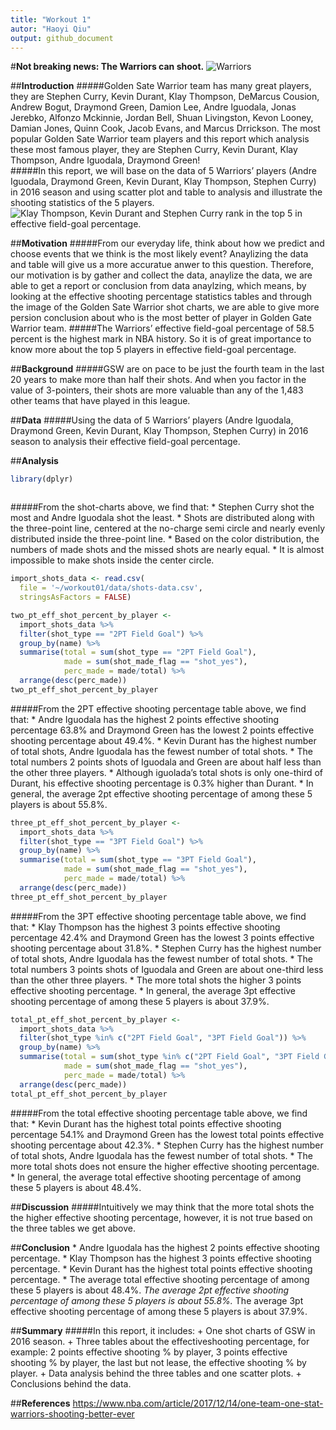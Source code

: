 ```yaml
---
title: "Workout 1"
autor: "Haoyi Qiu"
output: github_document
---
```

#**Not breaking news: The Warriors can shoot.**
![Warriors](https://shottracker.com/images/articles/ShotTracker_Midrange.jpg)

##**Introduction**
#####Golden Sate Warrior team has many great players, they are Stephen Curry, Kevin Durant, Klay Thompson, DeMarcus Cousion, Andrew Bogut, Draymond Green, Damion Lee, Andre Iguodala, Jonas Jerebko, Alfonzo Mckinnie, Jordan Bell, Shuan Livingston, Kevon Looney, Damian Jones, Quinn Cook, Jacob Evans, and Marcus Drrickson. The most popular Golden Sate Warrior team players and this report which analysis these most famous player, they are Stephen Curry, Kevin Durant, Klay Thompson, Andre Iguodala, Draymond Green!   
#####In this report, we will base on the data of 5 Warriors' players (Andre Iguodala, Draymond Green, Kevin Durant, Klay Thompson, Stephen Curry) in 2016 season and using scatter plot and table to analysis and illustrate the shooting statistics of the 5 players. 
![Klay Thompson, Kevin Durant and Stephen Curry rank in the top 5 in effective field-goal percentage.](https://cdn.nba.net/nba-drupal-prod/styles/landscape_2090w/s3/2017-12/GettyImages-684463444.jpg?itok=CMilmuEa)

##**Motivation**
#####From our everyday life, think about how we predict and choose events that we think is the most likely event? Anaylizing the data and table will give us a more accuratue anwer to this question. Therefore, our motivation is by gather and collect the data, anaylize the data, we are able to get a report or conclusion from data anaylzing, which means, by looking at the effective shooting percentage statistics tables and through the image of the Golden Sate Warrior shot charts, we are able to give more persion conclusion about who is the most better of player in Golden Gate Warrior team. 
#####The Warriors' effective field-goal percentage of 58.5 percent is the highest mark in NBA history. So it is of great importance to know more about the top 5 players in effective field-goal percentage.

##**Background**
#####GSW are on pace to be just the fourth team in the last 20 years to make more than half their shots. And when you factor in the value of 3-pointers, their shots are more valuable than any of the 1,483 other teams that have played in this league.

##**Data**
#####Using the data of 5 Warriors' players (Andre Iguodala, Draymond Green, Kevin Durant, Klay Thompson, Stephen Curry) in 2016 season to analysis their effective field-goal percentage.

##**Analysis**
```r
library(dplyr)
```

```r
```

#####From the shot-charts above, we find that:
* Stephen Curry shot the most and Andre Iguodala shot the least.
* Shots are distributed along with the three-point line, centered at the no-charge semi circle and nearly evenly distributed inside the three-point line.
* Based on the color distribution, the numbers of made shots and the missed shots are nearly equal.
* It is almost impossible to make shots inside the center circle.

```r
import_shots_data <- read.csv(
  file = '~/workout01/data/shots-data.csv',
  stringsAsFactors = FALSE)
```

```r
two_pt_eff_shot_percent_by_player <- 
  import_shots_data %>%
  filter(shot_type == "2PT Field Goal") %>%
  group_by(name) %>%
  summarise(total = sum(shot_type == "2PT Field Goal"),
            made = sum(shot_made_flag == "shot_yes"),
            perc_made = made/total) %>%
  arrange(desc(perc_made))
two_pt_eff_shot_percent_by_player
```
#####From the 2PT effective shooting percentage table above, we find that:
* Andre Iguodala has the highest 2 points effective shooting percentage 63.8% and Draymond Green has the lowest 2 points effective shooting percentage about 49.4%. 
* Kevin Durant has the highest number of total shots, Andre Iguodala has the fewest number of total shots.
* The total numbers 2 points shots of Iguodala and Green are about half less than the other three players.
* Although iguolada's total shots is only one-third of Durant, his effective shooting percentage is 0.3% higher than Durant.
* In general, the average 2pt effective shooting percentage of among these 5 players is about 55.8%.
```r
three_pt_eff_shot_percent_by_player <- 
  import_shots_data %>%
  filter(shot_type == "3PT Field Goal") %>%
  group_by(name) %>%
  summarise(total = sum(shot_type == "3PT Field Goal"),
            made = sum(shot_made_flag == "shot_yes"),
            perc_made = made/total) %>%
  arrange(desc(perc_made))
three_pt_eff_shot_percent_by_player
```
#####From the 3PT effective shooting percentage table above, we find that:
* Klay Thompson has the highest 3 points effective shooting percentage 42.4% and Draymond Green has the lowest 3 points effective shooting percentage about 31.8%. 
* Stephen Curry has the highest number of total shots, Andre Iguodala has the fewest number of total shots.
* The total numbers 3 points shots of Iguodala and Green are about one-third less than the other three players.
* The more total shots the higher 3 points effective shooting percentage.
* In general, the average 3pt effective shooting percentage of among these 5 players is about 37.9%.

```r
total_pt_eff_shot_percent_by_player <- 
  import_shots_data %>%
  filter(shot_type %in% c("2PT Field Goal", "3PT Field Goal")) %>%
  group_by(name) %>%
  summarise(total = sum(shot_type %in% c("2PT Field Goal", "3PT Field Goal")),
            made = sum(shot_made_flag == "shot_yes"),
            perc_made = made/total) %>%
  arrange(desc(perc_made))
total_pt_eff_shot_percent_by_player
```
#####From the total effective shooting percentage table above, we find that:
* Kevin Durant has the highest total points effective shooting percentage 54.1% and Draymond Green has the lowest total points effective shooting percentage about 42.3%. 
* Stephen Curry has the highest number of total shots, Andre Iguodala has the fewest number of total shots.
* The more total shots does not ensure the higher effective shooting percentage.
* In general, the average total effective shooting percentage of among these 5 players is about 48.4%.

##**Discussion**
#####Intuitively we may think that the more total shots the the higher effective shooting percentage, however, it is not true based on the three tables we get above.

##**Conclusion**
* Andre Iguodala has the highest 2 points effective shooting percentage.
* Klay Thompson has the highest 3 points effective shooting percentage.
* Kevin Durant has the highest total points effective shooting percentage.
* The average total effective shooting percentage of among these 5 players is about 48.4%.
*The average 2pt effective shooting percentage of among these 5 players is about 55.8%. 
* The average 3pt effective shooting percentage of among these 5 players is about 37.9%.

##**Summary**
#####In this report, it includes:
+ One shot charts of GSW in 2016 season.
+ Three tables about the effectiveshooting percentage, for example: 2 points  effective shooting % by player, 3 points effective shooting % by player, the last but not lease, the effective shooting % by player.
+ Data analysis behind the three tables and one scatter plots.
+ Conclusions behind the data.

##**References**
<https://www.nba.com/article/2017/12/14/one-team-one-stat-warriors-shooting-better-ever>

